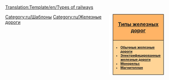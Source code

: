 <noinclude>
[[Category:ru/Шаблоны]]
[[Translation:Template/en/Types of railways]]{{en/-}}</noinclude><div style="float:right; padding-left:12px; background:#ffffff;">
<div style="width:150px; border:1px solid #000000; background:#ffb466; padding:5px; -moz-border-radius-topleft:5px; -moz-border-radius-topright:5px; font-size: 12pt;">
<center><strong><font size="3">[[Main/ru/Типы железных дорог|Типы железных дорог]]</font></strong></center>
</div>
<div style="width:150px;  border:1px solid black; border-top-width: 0px; background:#ffd496; padding:5px; -moz-border-radius-bottomleft:5px; -moz-border-radius-bottomright:8px; font-size: 8pt;">
<strong>
*[[Main/ru/Железные дороги|Обычные железные дороги]]<br/>
*[[Main/ru/Электрифицированные железные дороги|Электрифицированные железные дороги]]<br/>
*[[Main/ru/Монорельс|Монорельс]]<br/>
*[[Main/ru/Магнитоплан|Магнитоплан]]
</strong>
</div>
</div>
<includeonly>[[Category:ru/Железные дороги]]</includeonly>